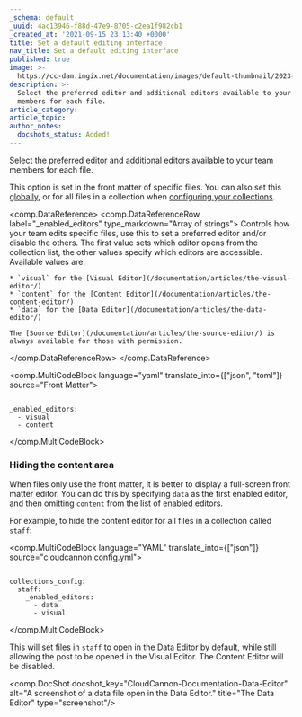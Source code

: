 ```yaml
---
_schema: default
_uuid: 4ac13946-f88d-47e9-8705-c2ea1f982cb1
_created_at: '2021-09-15 23:13:40 +0000'
title: Set a default editing interface
nav_title: Set a default editing interface
published: true
image: >-
  https://cc-dam.imgix.net/documentation/images/default-thumbnail/2023-Q4/CloudCannon-Documentation-Thumbnail.png
description: >-
  Select the preferred editor and additional editors available to your team
  members for each file.
article_category:
article_topic:
author_notes:
  docshots_status: Added!
---
```

Select the preferred editor and additional editors available to your team members for each file.

This option is set in the front matter of specific files. You can also set this [globally](/documentation/articles/introduction-to-editing/), or for all files in a collection when [configuring your collections](/documentation/articles/configure-your-collections/).

<comp.DataReference>
  <comp.DataReferenceRow label="_enabled_editors" type_markdown="Array of strings">
    Controls how your team edits specific files, use this to set a preferred editor and/or disable the others. The first value sets which editor opens from the collection list, the other values specify which editors are accessible. Available values are:

    * `visual` for the [Visual Editor](/documentation/articles/the-visual-editor/)
    * `content` for the [Content Editor](/documentation/articles/the-content-editor/)
    * `data` for the [Data Editor](/documentation/articles/the-data-editor/)

    The [Source Editor](/documentation/articles/the-source-editor/) is always available for those with permission.
  </comp.DataReferenceRow>
</comp.DataReference>

<comp.MultiCodeBlock language="yaml" translate_into={["json", "toml"]} source="Front Matter">
```

_enabled_editors:
  - visual
  - content

```
</comp.MultiCodeBlock>

### Hiding the content area

When files only use the front matter, it is better to display a full-screen front matter editor. You can do this by specifying `data` as the first enabled editor, and then omitting `content` from the list of enabled editors.

For example, to hide the content editor for all files in a collection called `staff`:

<comp.MultiCodeBlock language="YAML" translate_into={["json"]} source="cloudcannon.config.yml">
```

collections_config:
  staff:
    _enabled_editors:
      - data
      - visual

```
</comp.MultiCodeBlock>

This will set files in `staff` to open in the Data Editor by default, while still allowing the post to be opened in the Visual Editor. The Content Editor will be disabled.

<comp.DocShot docshot_key="CloudCannon-Documentation-Data-Editor" alt="A screenshot of a data file open in the Data Editor." title="The Data Editor" type="screenshot"/>